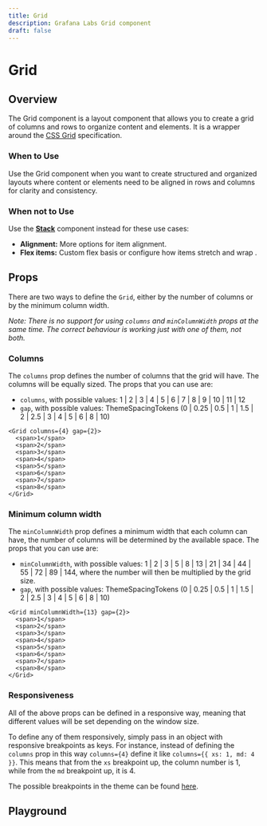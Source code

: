 ```yaml
---
title: Grid
description: Grafana Labs Grid component
draft: false
---
```



# Grid <Badge text='ready' color='green'></Badge> <StorybookLink path='/story/general-layout-grid--columns-number'/>

## Overview

The Grid component is a layout component that allows you to create a grid of columns and rows to organize content and elements. It is a wrapper around the [CSS Grid](https://developer.mozilla.org/en-US/docs/Web/CSS/CSS_Grid_Layout) specification.

### When to Use

Use the Grid component when you want to create structured and organized layouts where content or elements need to be aligned in rows and columns for clarity and consistency.

### When not to Use

Use the **[Stack](/components/primitives/stack)** component instead for these use cases:

- **Alignment:** More options for item alignment.
- **Flex items:** Custom flex basis or configure how items stretch and wrap
.
## Props

There are two ways to define the `Grid`, either by the number of columns or by the minimum column width.

_Note: There is no support for using `columns` and `minColumnWidth` props at the same time. The correct behaviour is working just with one of them, not both._

### Columns

The `columns` prop defines the number of columns that the grid will have. The columns will be equally sized.
The props that you can use are:

- `columns`, with possible values: 1 | 2 | 3 | 4 | 5 | 6 | 7 | 8 | 9 | 10 | 11 | 12
- `gap`, with possible values: ThemeSpacingTokens (0 | 0.25 | 0.5 | 1 | 1.5 | 2 | 2.5 | 3 | 4 | 5 | 6 | 8 | 10)

```tsx live
<Grid columns={4} gap={2}>
  <span>1</span>
  <span>2</span>
  <span>3</span>
  <span>4</span>
  <span>5</span>
  <span>6</span>
  <span>7</span>
  <span>8</span>
</Grid>
```

### Minimum column width

The `minColumnWidth` prop defines a minimum width that each column can have, the number of columns will be determined by the available space.
The props that you can use are:

- `minColumnWidth`, with possible values: 1 | 2 | 3 | 5 | 8 | 13 | 21 | 34 | 44 | 55 | 72 | 89 | 144, where the number will then be multiplied by the grid size.
- `gap`, with possible values: ThemeSpacingTokens (0 | 0.25 | 0.5 | 1 | 1.5 | 2 | 2.5 | 3 | 4 | 5 | 6 | 8 | 10)

```tsx live
<Grid minColumnWidth={13} gap={2}>
  <span>1</span>
  <span>2</span>
  <span>3</span>
  <span>4</span>
  <span>5</span>
  <span>6</span>
  <span>7</span>
  <span>8</span>
</Grid>
```
### Responsiveness

All of the above props can be defined in a responsive way, meaning that different values will be set depending on the window size.

To define any of them responsively, simply pass in an object with responsive breakpoints as keys. For instance, instead of defining the `columns` prop in this way `columns={4}`
define it like  `columns={{ xs: 1, md: 4 }}`.
This means that from the `xs` breakpoint up, the column number is 1, while from the `md` breakpoint up, it is 4.

The possible breakpoints in the theme can be found [here](https://github.com/grafana/grafana/blob/main/packages/grafana-data/src/themes/breakpoints.ts#L28).

## Playground

<ComponentEmbed path="/story/general-layout-grid--columns-number" />
